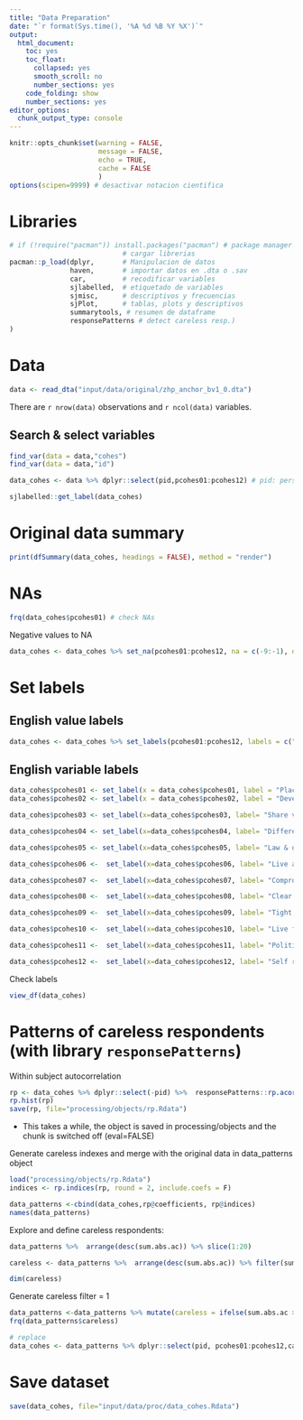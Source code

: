 ---
title: "Data Preparation"
date: "`r format(Sys.time(), '%A %d %B %Y %X')`"
output: 
  html_document: 
    toc: yes
    toc_float:
      collapsed: yes
      smooth_scroll: no
      number_sections: yes
    code_folding: show  
    number_sections: yes
editor_options: 
  chunk_output_type: console
---


```{r setup, echo=FALSE}
knitr::opts_chunk$set(warning = FALSE, 
                      message = FALSE, 
                      echo = TRUE,
                      cache = FALSE
                      )
options(scipen=9999) # desactivar notacion cientifica
```



# Libraries

```{r}
# if (!require("pacman")) install.packages("pacman") # package manager 
                            # cargar librerias
pacman::p_load(dplyr,       # Manipulacion de datos 
               haven,       # importar datos en .dta o .sav
               car,         # recodificar variables
               sjlabelled,  # etiquetado de variables
               sjmisc,      # descriptivos y frecuencias
               sjPlot,      # tablas, plots y descriptivos
               summarytools, # resumen de dataframe
               responsePatterns # detect careless resp.)
)

```

# Data

```{r}
data <- read_dta("input/data/original/zhp_anchor_bv1_0.dta")

```

There are `r nrow(data)` observations and `r ncol(data)` variables. 

## Search & select variables

```{r}
find_var(data = data,"cohes")
find_var(data = data,"id")

data_cohes <- data %>% dplyr::select(pid,pcohes01:pcohes12) # pid: person ID

sjlabelled::get_label(data_cohes)
```

# Original data summary

```{r}
print(dfSummary(data_cohes, headings = FALSE), method = "render")
```

# NAs

```{r}
frq(data_cohes$pcohes01) # check NAs
```

Negative values to NA

```{r}
data_cohes <- data_cohes %>% set_na(pcohes01:pcohes12, na = c(-9:-1), drop.levels = TRUE) 
```

# Set labels

## English value labels

```{r}
data_cohes <- data_cohes %>% set_labels(pcohes01:pcohes12, labels = c("Not at all", "Rather not","In part", "Rather so", "Totally"))

```

## English variable labels

```{r}
data_cohes$pcohes01 <- set_label(x = data_cohes$pcohes01, label = "Place in society")
data_cohes$pcohes02 <- set_label(x = data_cohes$pcohes02, label = "Develop freely")

data_cohes$pcohes03 <- set_label(x=data_cohes$pcohes03, label= "Share values")

data_cohes$pcohes04 <- set_label(x=data_cohes$pcohes04, label= "Different cultures") 

data_cohes$pcohes05 <- set_label(x=data_cohes$pcohes05, label= "Law & order")

data_cohes$pcohes06 <-  set_label(x=data_cohes$pcohes06, label= "Live as wanted")

data_cohes$pcohes07 <-  set_label(x=data_cohes$pcohes07, label= "Compromises worked out")

data_cohes$pcohes08 <-  set_label(x=data_cohes$pcohes08, label= "Clear leadership")

data_cohes$pcohes09 <-  set_label(x=data_cohes$pcohes09, label= "Tight links")

data_cohes$pcohes10 <-  set_label(x=data_cohes$pcohes10, label= "Live freely")

data_cohes$pcohes11 <-  set_label(x=data_cohes$pcohes11, label= "Political influence")

data_cohes$pcohes12 <-  set_label(x=data_cohes$pcohes12, label= "Self restrict")


```


Check labels

```{r}
view_df(data_cohes)
```


# Patterns of careless respondents (with library `responsePatterns`)

Within subject autocorrelation

```{r eval=FALSE}
rp <- data_cohes %>% dplyr::select(-pid) %>%  responsePatterns::rp.acors(., max.lag = 5, na.rm = TRUE)
rp.hist(rp)
save(rp, file="processing/objects/rp.Rdata")
```
* This takes a while, the object is saved in processing/objects and the chunk is switched off (eval=FALSE)


Generate careless indexes and merge with the original data in data_patterns object
 
```{r}
load("processing/objects/rp.Rdata")
indices <- rp.indices(rp, round = 2, include.coefs = F)

data_patterns <-cbind(data_cohes,rp@coefficients, rp@indices)
names(data_patterns)


```


Explore and define careless respondents:
```{r}
data_patterns %>%  arrange(desc(sum.abs.ac)) %>% slice(1:20)

careless <- data_patterns %>%  arrange(desc(sum.abs.ac)) %>% filter(sum.abs.ac>=4) 

dim(careless)
```


Generate careless filter = 1

```{r}
data_patterns <-data_patterns %>% mutate(careless = ifelse(sum.abs.ac > 4, 1, 0))
frq(data_patterns$careless)

# replace
data_cohes <- data_patterns %>% dplyr::select(pid, pcohes01:pcohes12,careless)

```


# Save dataset

```{r}
save(data_cohes, file="input/data/proc/data_cohes.Rdata")
```














